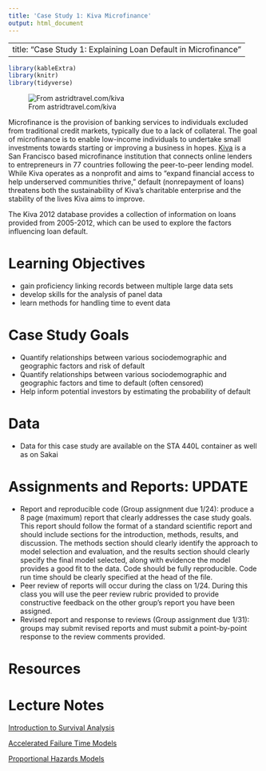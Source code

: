 ```yaml
---
title: 'Case Study 1: Kiva Microfinance'
output: html_document
---
```


---
title: "Case Study 1: Explaining Loan Default in Microfinance"
---

```r
library(kableExtra)
library(knitr)
library(tidyverse)
```

![From astridtravel.com/kiva](images/Kiva_lady.jpg)

Microfinance is the provision of banking services to individuals excluded from traditional credit markets, typically due to a lack of collateral. The goal of microfinance is to enable low-income individuals to undertake small investments towards starting or improving a business in hopes. [Kiva](https://www.kiva.org/pgtmp/home) is a San Francisco based microfinance institution that connects online lenders to entrepreneurs in 77 countries following the peer-to-peer lending model. While Kiva operates as a nonprofit and aims to "expand financial access to help underserved communities thrive," default (nonrepayment of loans) threatens both the sustainability of Kiva's charitable enterprise and the stability of the lives Kiva aims to improve.

The Kiva 2012 database provides a collection of information on loans provided from 2005-2012, which can be used to explore the factors influencing loan default.

# Learning Objectives

-   gain proficiency linking records between multiple large data sets
-   develop skills for the analysis of panel data
-   learn methods for handling time to event data

# Case Study Goals

 - Quantify relationships between various sociodemographic and geographic factors and risk of default
  - Quantify relationships between various sociodemographic and geographic factors and time to default (often censored)
 - Help inform potential investors by estimating the probability of default




# Data

-   Data for this case study are available on the STA 440L container as well as on Sakai

# Assignments and Reports: UPDATE

-   Report and reproducible code (Group assignment due 1/24): produce a 8 page (maximum) report that clearly addresses the case study goals. This report should follow the format of a standard scientific report and should include sections for the introduction, methods, results, and discussion. The methods section should clearly identify the approach to model selection and evaluation, and the results section should clearly specify the final model selected, along with evidence the model provides a good fit to the data. Code should be fully reproducible. Code run time should be clearly specified at the head of the file.
- Peer review of reports will occur during the class on 1/24. During this class you will use the peer review rubric provided to provide constructive feedback on the other group's report you have been assigned.
- Revised report and response to reviews (Group assignment due 1/31): groups may submit revised reports and must submit a point-by-point response to the review comments provided.

# Resources



# Lecture Notes

[Introduction to Survival Analysis](../decks/survival.html)

[Accelerated Failure Time Models](../decks/survival_aft.html)

[Proportional Hazards Models](../decks/survival_cox.html)


